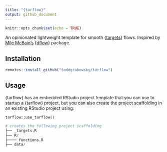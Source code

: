 ```yaml
---
title: "{tarflow}"
output: github_document
---
```


```r
knitr::opts_chunk$set(echo = TRUE)
```

An opinionated lightweight template for smooth {[targets](https://github.com/wlandau/targets)} flows. Inspired by [Mile McBain's](https://github.com/MilesMcBain) {[dflow](https://github.com/MilesMcBain/dflow)} package.

## Installation

```r
remotes::install_github("toddgrabowsky/tarflow")
```

## Usage

{tarflow} has an embedded RStudio project template that you can use to startup a {tarflow} project, but you can also create the project scaffolding in an existing RStudio project using:

`tarflow::use_tarflow()`

```r
# creates the following project scaffolding
├── _targets.R
├── R/
├──── functions.R
├── data/
```
